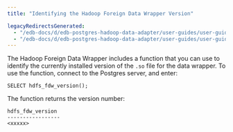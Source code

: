 ```yaml
---
title: "Identifying the Hadoop Foreign Data Wrapper Version"

legacyRedirectsGenerated:
  - "/edb-docs/d/edb-postgres-hadoop-data-adapter/user-guides/user-guide/2.0.7/identifying_data_adapter_version.html"
  - "/edb-docs/d/edb-postgres-hadoop-data-adapter/user-guides/user-guide/latest/identifying_data_adapter_version.html"
---
```


<div id="identifying_data_adapter_version" class="registered_link"></div>

The Hadoop Foreign Data Wrapper includes a function that you can use to identify the currently installed version of the `.so` file for the data wrapper. To use the function, connect to the Postgres server, and enter:

```text
SELECT hdfs_fdw_version();
```

The function returns the version number:

```text
hdfs_fdw_version
-----------------
<xxxxx>
```
